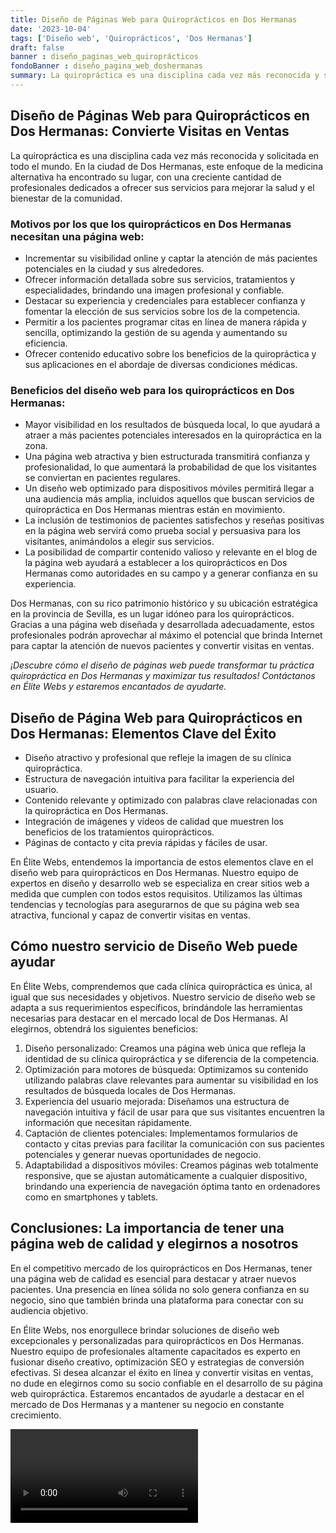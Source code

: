 ```yaml
---
title: Diseño de Páginas Web para Quiroprácticos en Dos Hermanas
date: '2023-10-04'
tags: ['Diseño web', 'Quiroprácticos', 'Dos Hermanas']
draft: false
banner : diseño_paginas_web_quiroprácticos
fondoBanner : diseño_pagina_web_doshermanas
summary: La quiropráctica es una disciplina cada vez más reconocida y solicitada en todo el mundo. En la ciudad de Dos Hermanas, este enfoque de la medicina alternativa ha encontrado su lugar, con una creciente cantidad de profesionales dedicados a ofrecer sus servicios para mejorar la salud y el bienestar de la comunidad. 
---
```


## Diseño de Páginas Web para Quiroprácticos en Dos Hermanas: Convierte Visitas en Ventas

La quiropráctica es una disciplina cada vez más reconocida y solicitada en todo el mundo. En la ciudad de Dos Hermanas, este enfoque de la medicina alternativa ha encontrado su lugar, con una creciente cantidad de profesionales dedicados a ofrecer sus servicios para mejorar la salud y el bienestar de la comunidad. 

### Motivos por los que los quiroprácticos en Dos Hermanas necesitan una página web:

- Incrementar su visibilidad online y captar la atención de más pacientes potenciales en la ciudad y sus alrededores.
- Ofrecer información detallada sobre sus servicios, tratamientos y especialidades, brindando una imagen profesional y confiable.
- Destacar su experiencia y credenciales para establecer confianza y fomentar la elección de sus servicios sobre los de la competencia.
- Permitir a los pacientes programar citas en línea de manera rápida y sencilla, optimizando la gestión de su agenda y aumentando su eficiencia.
- Ofrecer contenido educativo sobre los beneficios de la quiropráctica y sus aplicaciones en el abordaje de diversas condiciones médicas.

### Beneficios del diseño web para los quiroprácticos en Dos Hermanas:

- Mayor visibilidad en los resultados de búsqueda local, lo que ayudará a atraer a más pacientes potenciales interesados en la quiropráctica en la zona.
- Una página web atractiva y bien estructurada transmitirá confianza y profesionalidad, lo que aumentará la probabilidad de que los visitantes se conviertan en pacientes regulares.
- Un diseño web optimizado para dispositivos móviles permitirá llegar a una audiencia más amplia, incluidos aquellos que buscan servicios de quiropráctica en Dos Hermanas mientras están en movimiento.
- La inclusión de testimonios de pacientes satisfechos y reseñas positivas en la página web servirá como prueba social y persuasiva para los visitantes, animándolos a elegir sus servicios.
- La posibilidad de compartir contenido valioso y relevante en el blog de la página web ayudará a establecer a los quiroprácticos en Dos Hermanas como autoridades en su campo y a generar confianza en su experiencia.

Dos Hermanas, con su rico patrimonio histórico y su ubicación estratégica en la provincia de Sevilla, es un lugar idóneo para los quiroprácticos. Gracias a una página web diseñada y desarrollada adecuadamente, estos profesionales podrán aprovechar al máximo el potencial que brinda Internet para captar la atención de nuevos pacientes y convertir visitas en ventas.

*¡Descubre cómo el diseño de páginas web puede transformar tu práctica quiropráctica en Dos Hermanas y maximizar tus resultados! Contáctanos en Élite Webs y estaremos encantados de ayudarte.*

<GifSeo />

<Cta />

## Diseño de Página Web para Quiroprácticos en Dos Hermanas: Elementos Clave del Éxito

- Diseño atractivo y profesional que refleje la imagen de su clínica quiropráctica.
- Estructura de navegación intuitiva para facilitar la experiencia del usuario.
- Contenido relevante y optimizado con palabras clave relacionadas con la quiropráctica en Dos Hermanas.
- Integración de imágenes y vídeos de calidad que muestren los beneficios de los tratamientos quiroprácticos.
- Páginas de contacto y cita previa rápidas y fáciles de usar.

En Élite Webs, entendemos la importancia de estos elementos clave en el diseño web para quiroprácticos en Dos Hermanas. Nuestro equipo de expertos en diseño y desarrollo web se especializa en crear sitios web a medida que cumplen con todos estos requisitos. Utilizamos las últimas tendencias y tecnologías para asegurarnos de que su página web sea atractiva, funcional y capaz de convertir visitas en ventas.

## Cómo nuestro servicio de Diseño Web puede ayudar

En Élite Webs, comprendemos que cada clínica quiropráctica es única, al igual que sus necesidades y objetivos. Nuestro servicio de diseño web se adapta a sus requerimientos específicos, brindándole las herramientas necesarias para destacar en el mercado local de Dos Hermanas. Al elegirnos, obtendrá los siguientes beneficios:

1. Diseño personalizado: Creamos una página web única que refleja la identidad de su clínica quiropráctica y se diferencia de la competencia.
2. Optimización para motores de búsqueda: Optimizamos su contenido utilizando palabras clave relevantes para aumentar su visibilidad en los resultados de búsqueda locales de Dos Hermanas.
3. Experiencia del usuario mejorada: Diseñamos una estructura de navegación intuitiva y fácil de usar para que sus visitantes encuentren la información que necesitan rápidamente.
4. Captación de clientes potenciales: Implementamos formularios de contacto y citas previas para facilitar la comunicación con sus pacientes potenciales y generar nuevas oportunidades de negocio.
5. Adaptabilidad a dispositivos móviles: Creamos páginas web totalmente responsive, que se ajustan automáticamente a cualquier dispositivo, brindando una experiencia de navegación óptima tanto en ordenadores como en smartphones y tablets.

## Conclusiones: La importancia de tener una página web de calidad y elegirnos a nosotros

En el competitivo mercado de los quiroprácticos en Dos Hermanas, tener una página web de calidad es esencial para destacar y atraer nuevos pacientes. Una presencia en línea sólida no solo genera confianza en su negocio, sino que también brinda una plataforma para conectar con su audiencia objetivo.

En Élite Webs, nos enorgullece brindar soluciones de diseño web excepcionales y personalizadas para quiroprácticos en Dos Hermanas. Nuestro equipo de profesionales altamente capacitados es experto en fusionar diseño creativo, optimización SEO y estrategias de conversión efectivas. Si desea alcanzar el éxito en línea y convertir visitas en ventas, no dude en elegirnos como su socio confiable en el desarrollo de su página web quiropráctica. Estaremos encantados de ayudarle a destacar en el mercado de Dos Hermanas y a mantener su negocio en constante crecimiento.

<Video />

<CtaBot job='Quiroprácticos' city='Dos Hermanas'/>

<Gmaps query='Dos Hermanas+españa+maps' />